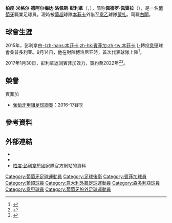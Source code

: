 {{noteTA|G1=football|G2=uefa|G3=意甲|G4=FACup
|T=zh-hans:佩德罗·佩雷拉; zh-hk:柏度·彭利拿; zh-tw:佩德羅·佩雷拉;
|1=zh-hans:佩德罗·佩雷拉; zh-hk:柏度·彭利拿; zh-tw:佩德羅·佩雷拉;
|2=zh-hans:佩雷拉; zh-hk:彭利拿; zh-tw:佩雷拉;
|3=zh-hans:佩德罗; zh-hk:柏度; zh-tw:佩德羅;
}}
{{Infobox football biography
| name                = 柏度·彭利拿<br />Pedro Pereira
| fullname            = Pedro Miguel de Almeida Lopes Pereira
| birth_date          = {{birth date and age|1998|01|22|df=y}}
| birth_place         = {{POR}}[[里斯本|里斯本]]
| height              = {{convert|1.82|m|abbr=on}}
| position            = [[右閘|右閘]] 
|currentclub         = [[蒙扎足球俱乐部|蒙扎]]（[[里斯本與本菲卡體育|本菲卡]]外借）
|clubnumber          = 13
|youthyears1         = 2006–2007 | youthclubs1 = Estrela FC
|youthyears2         = 2007–2008 | youthclubs2 = GDR Afeiteira
|youthyears3         = 2008–2015 | youthclubs3 = [[里斯本與本菲卡體育|本菲卡]]
|youthyears4         = 2015–2016 | youthclubs4 = [[桑普多利亚足球俱乐部|桑普多利亚]]
|years1              = 2015–2017 | caps1 = 21 | goals1 = 0 | clubs1 = [[桑普多利亚足球俱乐部|桑普多利亚]]
|years2              = 2017– | caps2 = 1 | goals2 = 0 | clubs2 = [[里斯本與本菲卡體育|本菲卡]]
|years3              = 2018–2019 | caps3 = 32 | goals3 = 0 | clubs3 = → [[热那亚板球与足球俱乐部|热那亚]]
|years4              = 2019–2020 | caps4 = 21 | goals4 = 2 | clubs4 = → [[布里斯托尔城足球俱乐部|布里斯托尔城]]
|years5              = 2020–2021 | caps5 = 35 | goals5 = 0 | clubs5 = → [[克罗托内足球俱乐部|克罗托内]]
|years6              = 2021– | caps6 = 12 | goals6 = 0 | clubs6 = → [[蒙扎足球俱乐部|蒙扎]]
| nationalyears1      = 2013 | nationalteam1 = 葡萄牙U15 | nationalcaps1 = 2 | nationalgoals1 = 0
| nationalyears2      = 2013–2014 | nationalteam2 = 葡萄牙U16 | nationalcaps2 = 10 | nationalgoals2 = 0
| nationalyears3      = 2014–2015 | nationalteam3 = 葡萄牙U17 | nationalcaps3 = 17 | nationalgoals3 = 0
|nationalyears4      = 2015 | nationalteam4 = 葡萄牙U18 | nationalcaps4 = 3 | nationalgoals4 = 0
|nationalyears5      = 2016–2017 | nationalteam5 = 葡萄牙U19 | nationalcaps5 = 4 | nationalgoals5 = 0
|nationalyears6      = 2018 | nationalteam6 = 葡萄牙U20 | nationalcaps6 = 2 | nationalgoals6 = 0
|nationalyears7      = 2019–2021 | nationalteam7 = [[葡萄牙21歲以下國家足球隊|葡萄牙U21]] | nationalcaps7 = 4 | nationalgoals7 = 0
| club-update         = 2021-12-05
| nationalteam-update = 2021-06-03
}}

'''柏度·米格尔·德阿尔梅达·洛佩斯·彭利拿'''（{{lang-pt|'''Pedro Miguel de Almeida Lopes Pereira'''}}，{{bd|1998年1月22日||}}），简称'''佩德罗·佩雷拉'''（{{lang-pt|Pedro Pereira}}），是一名[[葡萄牙|葡萄牙]]職業足球員，現時被[[葡萄牙足球超级联赛|葡超]]球隊[[里斯本與本菲卡體育|本菲卡]]外借至[[意乙|意乙]]球隊[[蒙扎足球俱乐部|蒙扎]]。司職[[右閘|右閘]]。

== 球會生涯 ==
2015年，彭利拿由[[里斯本與本菲卡體育|-{zh-hans:本菲卡;zh-hk:賓菲加;zh-tw:本菲卡;}-]]轉投[[意大利甲組足球聯賽|意甲]]球會[[桑普多利亚足球俱乐部|桑普多利亚]]。9月14日，他在對陣[[博洛尼亚足球俱乐部|博洛尼亚]]時，首次代表球隊上陣<ref>{{cite web|url=http://int.soccerway.com/matches/2015/09/14/italy/serie-a/uc-sampdoria/bologna-fc-1909/2120404/|title=Sampdoria vs. Bologna - 14 September 2015 - Soccerway|publisher=soccerway.com|accessdate=2015-09-24|language=en|archive-date=2018-07-24|archive-url=https://web.archive.org/web/20180724193615/https://int.soccerway.com/matches/2015/09/14/italy/serie-a/uc-sampdoria/bologna-fc-1909/2120404/|dead-url=no}}</ref>。

2017年1月30日，彭利拿返回賓菲加效力，簽約至2022年<ref>{{cite web|url=http://www.sampdoria.it/djuricic-un-calciatore-della-sampdoria-pereira-va-al-benfica/|title=Djuricic è un calciocatere della Sampdoria, Pereira va al Benfica|trans_title=Djuricic is a Sampdoria player, Pereira goes to Benfica|publisher=U.C. Sampdoria|date=2017-01-30|accessdate=2017-01-30|language=pt|archive-date=2020-11-12|archive-url=https://web.archive.org/web/20201112034317/https://www.sampdoria.it/djuricic-un-calciatore-della-sampdoria-pereira-va-al-benfica/|dead-url=no}}</ref><ref>{{cite web|url= http://www.slbenfica.pt/30/news/info/0w7wFPwjBUKHDEKPWJKGAQ|title= “VOLTEI A SENTIR-ME EM CASA”|work= S.L. Benfica|date= 2017-01-30|accessdate= 2017-05-20|language= pt|archive-date= 2017-02-24|archive-url= https://web.archive.org/web/20170224055102/http://www.slbenfica.pt/30/news/info/0w7wFPwjBUKHDEKPWJKGAQ|dead-url= no}}</ref>。

== 榮譽 ==
;{{Flagicon|POR}} 賓菲加
* [[葡萄牙甲組足球聯賽|葡萄牙甲組足球聯賽]]：2016-17賽季

== 參考資料==
{{reflist|2}}

==外部連結==
*{{ForaDeJogo}}
*{{Soccerway|pedro-pereira/374815}}
*[http://www.fpf.pt/pt-pt/Selecoes/Futebol/Masculino/Selecao-Sub-18/Jogadores/Jogador/Id/791184/SoccerType/11/PEDRO-PEREIRA 柏度·彭利拿]{{dead link|date=2018年1月 |bot=InternetArchiveBot |fix-attempted=yes }}於國家隊官方網站的資料 {{pt icon}}

{{蒙扎球员名单}}
<!--{{本菲卡球员名单}}-->

{{DEFAULTSORT: Pereira, Pedro}}
[[Category:葡萄牙足球運動員|Category:葡萄牙足球運動員]]
[[Category:足球後衛|Category:足球後衛]]
[[Category:賓菲加球員|Category:賓菲加球員]]
[[Category:葡超球員|Category:葡超球員]]
[[Category:意大利外籍足球運動員|Category:意大利外籍足球運動員]]
[[Category:森多利亞球員|Category:森多利亞球員]]
[[Category:意甲球員|Category:意甲球員]]
[[Category:葡萄牙旅外足球運動員|Category:葡萄牙旅外足球運動員]]